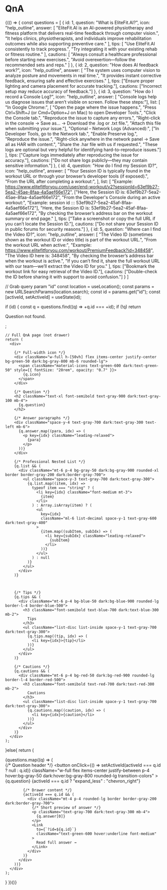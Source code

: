 
# QnA

{(() => {
  const questions = [
                      {
                        id: 1,
                        question: "What is EliteFit.AI?",
                        icon: "help_outline",
                        answer: [
                          "EliteFit.AI is an AI-powered physiotherapy and fitness platform that delivers real-time feedback through computer vision.",
                          "It helps clinics, physiotherapists, and individuals improve rehabilitation outcomes while also supporting preventive care."
                        ],
                        tips: [
                          "Use EliteFit.AI consistently to track progress.",
                          "Try integrating it with your existing rehab or fitness routine."
                        ],
                        cautions: [
                          "Always consult a healthcare professional before starting new exercises.",
                          "Avoid overexertion—follow the recommended sets and reps."
                        ]
                      },
                      {
                        id: 2,
                        question: "How does AI feedback work?",
                        icon: "help_outline",
                        answer: [
                          "The system uses computer vision to analyze posture and movements in real time.",
                          "It provides instant corrective feedback, ensuring safe and effective exercises."
                        ],
                        tips: ["Ensure proper lighting and camera placement for accurate tracking."],
                        cautions: ["Incorrect setup may reduce accuracy of feedback."]
                      },
                      {
                        id: 3,
                        question: "How do I record a Console Log?",
                        icon: "help_outline",
                        answer: [
                          "Console logs help us diagnose issues that aren’t visible on screen. Follow these steps:"],
                        list: [
                          "In Google Chrome:",
                          [
                          "Open the page where the issue happens.",
                          "Press Ctrl+Shift+J (or Cmd+Option+J on Mac) to open Developer Tools.",
                          "Click the Console tab.",
                          "Reproduce the issue to capture any errors.",
                          "Right-click in the console → Save as... → Download the .log or .txt file.",
                          "Attach this file when submitting your issue."],
                          "Optional – Network Logs (Advanced):",
                          ["In Developer Tools, go to the Network tab.",
                          "Enable Preserve log.",
                          "Reproduce the issue.",
                          "Right-click anywhere in the network panel → Save all as HAR with content.",
                          "Share the .har file with us if requested.",
                          "These logs are optional but very helpful for identifying hard-to-reproduce issues."]
                        ],
                        tips: ["Capture logs immediately after reproducing the issue for accuracy."],
                        cautions: ["Do not share logs publicly—they may contain sensitive information."]
                      },
                      {
                        id: 4,
                        question: "How do I find my Session ID?",
                        icon: "help_outline",
                        answer: [
                          "Your Session ID is typically found in the workout URL or through your browser’s developer tools (if exposed).",
                          "From the URL after completing a workout:",
                        ],
                        list: [
                          "Example: https://www.elitefitforyou.com/user/end-workout/v2?sessionId=63ef9b27-5ea2-45ae-8faa-4a5aef66e172",
                          ["Here, the Session ID is: 63ef9b27-5ea2-45ae-8faa-4a5aef66e172",
                          "From the Developer's Console during an active workout:",
                          "Example: session id ::: 53ef9b27-5ea2-45af-8faa-4a5aef66e172"],
                          "Here, the Session ID is: 53ef9b27-5ea2-45af-8faa-4a5aef66e172",
                          "By checking the browser’s address bar on the workout summary or end page."
                          ],
                        tips: ["Take a screenshot or copy the full URL if you can’t locate the Session ID."],
                        cautions: ["Do not share your Session ID in public forums for security reasons."]
                      },
                      {
                        id: 5,
                        question: "Where can I find the Video ID?",
                        icon: "help_outline",
                        answer: [
                          "The Video ID (sometimes shown as the workout ID or video title) is part of the workout URL.",
                          "From the workout URL when active:",
                          "Example: https://www.elitefitforyou.com/workout/PremiumFeedback?id=348458",
                          "The Video ID here is: 348458",
                          "By checking the browser’s address bar when the workout is active.",
                          "If you can’t find it, share the full workout URL with our team—we’ll extract the Video ID for you."
                        ],
                        tips: ["Bookmark the workout link for easy retrieval of the Video ID."],
                        cautions: ["Double-check the ID before sharing it with support to avoid confusion."]
                      }
                    ]


  // Grab query param "id"
  const location = useLocation();
  const params = new URLSearchParams(location.search);
  const id = params.get("id");
  const [activeId, setActiveId] = useState(id);

  if (id) {
    const q = questions.find((q) => +q.id === +id);
    if (!q) return <p className="text-gray-600">Question not found.</p>;

    // Full QnA page (not drawer)
    return (
      <div>

        {/* Full-width icon */}
        <div className="w-full h-[50vh] flex items-center justify-center bg-green-50 dark:bg-gray-800 mb-6 rounded-lg">
          <span className="material-icons text-green-600 dark:text-green-50" style={{ fontSize: "20rem", opacity: "0.7" }}>
            {q.icon}
          </span>
        </div>

        {/* Question */}
        <h2 className="text-xl font-semibold text-gray-900 dark:text-gray-100 mb-4">
          {q.question}
        </h2>

        {/* Answer paragraphs */}
        <div className="space-y-4 text-gray-700 dark:text-gray-300 text-left mb-6">
          {q.answer.map((para, idx) => (
            <p key={idx} className="leading-relaxed">
              {para}
            </p>
          ))}
        </div>

        {/* Professional Nested List */}
        {q.list && (
          <div className="mt-6 p-4 bg-gray-50 dark:bg-gray-900 rounded-xl border border-gray-200 dark:border-gray-700">
            <ul className="space-y-3 text-gray-700 dark:text-gray-300">
              {q.list.map((item, idx) =>
                typeof item === "string" ? (
                  <li key={idx} className="font-medium mt-3">
                    {item}
                  </li>
                ) : Array.isArray(item) ? (
                  <ul
                    key={idx}
                    className="ml-6 list-decimal space-y-1 text-gray-600 dark:text-gray-400"
                  >
                    {item.map((subItem, subIdx) => (
                      <li key={subIdx} className="leading-relaxed">
                        {subItem}
                      </li>
                    ))}
                  </ul>
                ) : null
              )}
            </ul>
          </div>
        )}



        {/* Tips */}
        {q.tips && (
          <div className="mt-6 p-4 bg-blue-50 dark:bg-blue-900 rounded-lg border-l-4 border-blue-500">
            <h3 className="font-semibold text-blue-700 dark:text-blue-300 mb-2">
              Tips
            </h3>
            <ul className="list-disc list-inside space-y-1 text-gray-700 dark:text-gray-300">
              {q.tips.map((tip, idx) => (
                <li key={idx}>{tip}</li>
              ))}
            </ul>
          </div>
        )}

        {/* Cautions */}
        {q.cautions && (
          <div className="mt-6 p-4 bg-red-50 dark:bg-red-900 rounded-lg border-l-4 border-red-500">
            <h3 className="font-semibold text-red-700 dark:text-red-300 mb-2">
              Cautions
            </h3>
            <ul className="list-disc list-inside space-y-1 text-gray-700 dark:text-gray-300">
              {q.cautions.map((caution, idx) => (
                <li key={idx}>{caution}</li>
              ))}
            </ul>
          </div>
        )}
      </div>
    );
  }else{
  return (
      <div className="flex flex-col divide-y divide-gray-200 dark:divide-gray-700">
        {questions.map((q) => (
          <div key={q.id} className="mb-6">
            {/* Question header */}
            <button
              onClick={() => setActiveId(activeId === q.id ? null : q.id)}
              className="w-full flex items-center justify-between p-4 hover:bg-gray-50 dark:hover:bg-gray-800 rounded-lg transition-colors"
            >
              <span className="text-gray-900 dark:text-gray-100 font-medium group-hover:text-green-600 transition-colors">
                {q.question}
              </span>
              <span className="material-icons text-gray-400 group-hover:text-green-600 transition-colors">
                {activeId === q.id ? "expand_less" : "chevron_right"}
              </span>
            </button>

            {/* Drawer content */}
            {activeId === q.id && (
              <div className="mt-4 p-4 rounded-lg border border-gray-200 dark:border-gray-700">
                {/* Short preview of answer */}
                <p className="text-gray-700 dark:text-gray-300 mb-4">
                  {q.answer[0]}
                </p>
                <Link
                  to={`?id=${q.id}`}
                  className="text-green-600 hover:underline font-medium"
                >
                  Read full answer →
                </Link>
              </div>
            )}
          </div>
        ))}
      </div>
    );
  }
})()}
